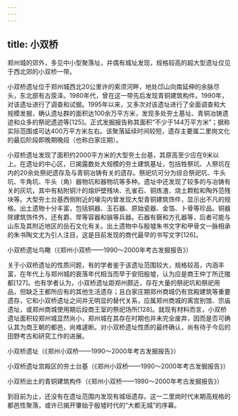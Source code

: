 ```yaml
---
---
---
```

title: 小双桥
---




郑州城的郊外，多见中小型聚落址，并偶有城址发现，规格较高的超大型遗址仅见于西北郊的小双桥一带。

小双桥遗址位于郑州城西北20公里许的索须河畔，地处邙山向南延伸的余脉尽头，东北部有古荥泽。1980年代，曾在这一带先后发现青铜建筑构件。1990年，对该遗址进行了调查和试掘。1995年以来，又多次对该遗址进行了全面调查和大规模发掘，确认遗址群的面积达100余万平方米，发现多处夯土基址、青铜冶铸遗迹和众多的祭祀遗迹等[125]。正式发掘报告称其面积“不少于144万平方米”；据称实际范围或可达400万平方米左右。该聚落延续时间较短，遗存主要属二里岗文化的最后阶段即晚期晚段（也称白家庄期）。

小双桥遗址发现了面积约2000平方米的大型夯土台基，其原高至少应在9米以上。在遗址的中心区，已揭露数处大规模的夯土建筑基址，包括牲祭坑、人祭坑在内的20余处祭祀遗存及与青铜冶铸有关的遗存。祭祀坑可分为综合祭祀坑、牛头坑、牛角坑、牛头（角）器物坑和器物坑等多种。遗址中还发现了较多的与冶铸有关的灰坑，其中有粘附铜汁的熔炉壁残块、孔雀石、铜炼渣、烧土颗粒和陶外范残块等。大型夯土台基西侧附近的壕沟内曾发现大型青铜建筑饰件，显示出不凡的规格。出土遗物十分丰富，包括铜器、玉石器、原始瓷器、金箔、卜骨等珍品。铜器除建筑饰件外，还有爵、斝等容器和镞等兵器。石器有磬和方孔器等，后者可能与山东及其附近地区的岳石文化有关。出土遗物中与殷墟朱书文字和甲骨文一脉相承的朱书陶文尤为引人注目，这是目前发现的商代最早的书写文字[126]。



小双桥遗址鸟瞰（《郑州小双桥——1990～2000年考古发掘报告》）

关于小双桥遗址的性质问题，有的学者鉴于该遗址范围较大，规格较高，内涵丰富，在年代上与郑州城的衰落年代相当而早于安阳殷墟，认为应是商王仲丁所迁隞都[127]。也有学者认为，小双桥遗址距郑州颇近，存在大量的祭祀坑和祭祀用品，但缺乏王都所应有的其他生活遗存；且白家庄期郑州商城仍有宫殿建筑等重要遗存，它和小双桥遗址之间并无明显的替代关系，应属郑州商城的离宫别馆、宗庙遗址，或郑州商城使用期后段商王室的祭祀场所[128]。就现有材料而言，小双桥遗址面积较郑州城显然尚小，郑州城在其存在时期也并未完全废弃，因而是否可确认其为商王朝的都邑，尚难遽断。对小双桥遗址性质的最终确认，尚有待于今后的田野考古和研究工作的进展。



小双桥遗址（《郑州小双桥——1990～2000年考古发掘报告》）



小双桥遗址宫殿区的夯土台基（《郑州小双桥——1990～2000年考古发掘报告》）



小双桥出土的青铜建筑构件（《郑州小双桥——1990～2000年考古发掘报告》）

到目前为止，还没有在遗址范围内发现有城垣遗存。这一二里岗时代末期高规格的都邑性聚落，或许已揭开肇始于殷墟时代的“大都无城”的序幕。